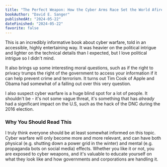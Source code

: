 ```yaml
---
title: "The Perfect Weapon: How the Cyber Arms Race Set the World Afire"
bookAuthor: "David E. Sanger"
publishedAt: "2024-05-22"
dateFinished: "2024-05-22"
favorite: false
---
```


This is an incredibly informative book about cyber warfare, told in an accessible, highly entertaining way. It was heavier on the political intrigue and lighter on the technical details than I expected, but I love political intrigue so I didn't mind. 

It also brings up some interesting moral questions, such as if the right to privacy trumps the right of the government to access your information if it can help prevent crime and terrorism. It turns out Tim Cook of Apple and Obama had somewhat of a falling out over this very question. 

I also suspect cyber warfare is a huge blind spot for a lot of people. It shouldn't be - it's not some vague threat, it's something that has *already* had a significant impact on the U.S, such as the hack of the DNC during the 2016 election.

### Why You Should Read This
I truly think everyone should be at least somewhat informed on this topic. Cyber warfare will only become more and more relevant, and can have both physical (e.g. shutting down a power grid in the winter) and mental (e.g. propaganda bots on social media) effects. Whether you like it or not, you are exposed to cyber weapons, and it's valuable to educate yourself on what they look like and how governments and corporations are handling it. 
